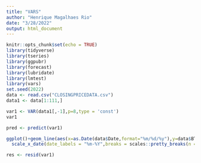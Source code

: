 ```yaml
---
title: "VARS"
author: "Henrique Magalhaes Rio"
date: "3/28/2022"
output: html_document
---
```


```r
knitr::opts_chunk$set(echo = TRUE)
library(tidyverse)
library(tseries)
library(ggpubr)
library(forecast)
library(lubridate)
library(lmtest)
library(vars)
set.seed(2022)
data <- read.csv("CLOSINGPRICEDATA.csv")
data1 <- data[1:111,]
```



```r
var1 <- VAR(data1[,-1],p=8,type = 'const')
var1
```


```r
pred <- predict(var1)

ggplot()+geom_line(aes(x=as.Date(data$Date,format="%m/%d/%y"),y=data$BTC))+
  scale_x_date(date_labels = "%m-%Y",breaks = scales::pretty_breaks(n = 15))
```


```r
res <- resid(var1)


```

